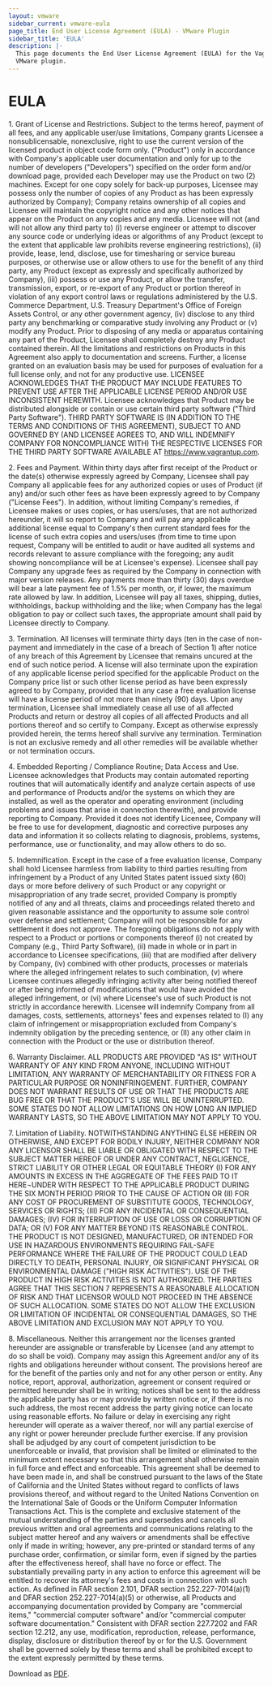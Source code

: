 ```yaml
---
layout: vmware
sidebar_current: vmware-eula
page_title: End User License Agreement (EULA) - VMware Plugin
sidebar_title: 'EULA'
description: |-
  This page documents the End User License Agreement (EULA) for the Vagrant
  VMware plugin.
---
```


# EULA

1\. Grant of License and Restrictions. Subject to the terms hereof, payment of all fees, and any applicable user/use limitations, Company grants Licensee a nonsublicensable, nonexclusive, right to use the current version of the licensed product in object code form only. ("Product") only in accordance with Company's applicable user documentation and only for up to the number of developers ("Developers") specified on the order form and/or download page, provided each Developer may use the Product on two (2) machines. Except for one copy solely for back-up purposes, Licensee may possess only the number of copies of any Product as has been expressly authorized by Company); Company retains ownership of all copies and Licensee will maintain the copyright notice and any other notices that appear on the Product on any copies and any media. Licensee will not (and will not allow any third party to) (i) reverse engineer or attempt to discover any source code or underlying ideas or algorithms of any Product (except to the extent that applicable law prohibits reverse engineering restrictions), (ii) provide, lease, lend, disclose, use for timesharing or service bureau purposes, or otherwise use or allow others to use for the benefit of any third party, any Product (except as expressly and specifically authorized by Company), (iii) possess or use any Product, or allow the transfer, transmission, export, or re-export of any Product or portion thereof in violation of any export control laws or regulations administered by the U.S. Commerce Department, U.S. Treasury Department's Office of Foreign Assets Control, or any other government agency, (iv) disclose to any third party any benchmarking or comparative study involving any Product or (v) modify any Product. Prior to disposing of any media or apparatus containing any part of the Product, Licensee shall completely destroy any Product contained therein. All the limitations and restrictions on Products in this Agreement also apply to documentation and screens. Further, a license granted on an evaluation basis may be used for purposes of evaluation for a full license only, and not for any productive use. LICENSEE ACKNOWLEDGES THAT THE PRODUCT MAY INCLUDE FEATURES TO PREVENT USE AFTER THE APPLICABLE LICENSE PERIOD AND/OR USE INCONSISTENT HEREWITH. Licensee acknowledges that Product may be distributed alongside or contain or use certain third party software ("Third Party Software"). THIRD PARTY SOFTWARE IS (IN ADDITION TO THE TERMS AND CONDITIONS OF THIS AGREEMENT), SUBJECT TO AND GOVERNED BY (AND LICENSEE AGREES TO, AND WILL INDEMNIFY COMPANY FOR NONCOMPLIANCE WITH) THE RESPECTIVE LICENSES FOR THE THIRD PARTY SOFTWARE AVAILABLE AT https://www.vagrantup.com.

2\. Fees and Payment. Within thirty days after first receipt of the Product or the date(s) otherwise expressly agreed by Company, Licensee shall pay Company all applicable fees for any authorized copies or uses of Product (if any) and/or such other fees as have been expressly agreed to by Company ("License Fees"). In addition, without limiting Company's remedies, if Licensee makes or uses copies, or has users/uses, that are not authorized hereunder, it will so report to Company and will pay any applicable additional license equal to Company's then current standard fees for the license of such extra copies and users/uses (from time to time upon request, Company will be entitled to audit or have audited all systems and records relevant to assure compliance with the foregoing; any audit showing noncompliance will be at Licensee's expense). Licensee shall pay Company any upgrade fees as required by the Company in connection with major version releases. Any payments more than thirty (30) days overdue will bear a late payment fee of 1.5% per month, or, if lower, the maximum rate allowed by law. In addition, Licensee will pay all taxes, shipping, duties, withholdings, backup withholding and the like; when Company has the legal obligation to pay or collect such taxes, the appropriate amount shall paid by Licensee directly to Company.

3\. Termination. All licenses will terminate thirty days (ten in the case of non-payment and immediately in the case of a breach of Section 1) after notice of any breach of this Agreement by Licensee that remains uncured at the end of such notice period. A license will also terminate upon the expiration of any applicable license period specified for the applicable Product on the Company price list or such other license period as have been expressly agreed to by Company, provided that in any case a free evaluation license will have a license period of not more than ninety (90) days. Upon any termination, Licensee shall immediately cease all use of all affected Products and return or destroy all copies of all affected Products and all portions thereof and so certify to Company. Except as otherwise expressly provided herein, the terms hereof shall survive any termination. Termination is not an exclusive remedy and all other remedies will be available whether or not termination occurs.

4\. Embedded Reporting / Compliance Routine; Data Access and Use. Licensee acknowledges that Products may contain automated reporting routines that will automatically identify and analyze certain aspects of use and performance of Products and/or the systems on which they are installed, as well as the operator and operating environment (including problems and issues that arise in connection therewith), and provide reporting to Company. Provided it does not identify Licensee, Company will be free to use for development, diagnostic and corrective purposes any data and information it so collects relating to diagnosis, problems, systems, performance, use or functionality, and may allow others to do so.

5\. Indemnification. Except in the case of a free evaluation license, Company shall hold Licensee harmless from liability to third parties resulting from infringement by a Product of any United States patent issued sixty (60) days or more before delivery of such Product or any copyright or misappropriation of any trade secret, provided Company is promptly notified of any and all threats, claims and proceedings related thereto and given reasonable assistance and the opportunity to assume sole control over defense and settlement; Company will not be responsible for any settlement it does not approve. The foregoing obligations do not apply with respect to a Product or portions or components thereof (i) not created by Company (e.g., Third Party Software), (ii) made in whole or in part in accordance to Licensee specifications, (iii) that are modified after delivery by Company, (iv) combined with other products, processes or materials where the alleged infringement relates to such combination, (v) where Licensee continues allegedly infringing activity after being notified thereof or after being informed of modifications that would have avoided the alleged infringement, or (vi) where Licensee's use of such Product is not strictly in accordance herewith. Licensee will indemnify Company from all damages, costs, settlements, attorneys' fees and expenses related to (I) any claim of infringement or misappropriation excluded from Company's indemnity obligation by the preceding sentence, or (II) any other claim in connection with the Product or the use or distribution thereof.

6\. Warranty Disclaimer. ALL PRODUCTS ARE PROVIDED "AS IS" WITHOUT WARRANTY OF ANY KIND FROM ANYONE, INCLUDING WITHOUT LIMITATION, ANY WARRANTY OF MERCHANTABILITY OR FITNESS FOR A PARTICULAR PURPOSE OR NONINFRINGEMENT. FURTHER, COMPANY DOES NOT WARRANT RESULTS OF USE OR THAT THE PRODUCTS ARE BUG FREE OR THAT THE PRODUCT'S USE WILL BE UNINTERRUPTED. SOME STATES DO NOT ALLOW LIMITATIONS ON HOW LONG AN IMPLIED WARRANTY LASTS, SO THE ABOVE LIMITATION MAY NOT APPLY TO YOU.

7\. Limitation of Liability. NOTWITHSTANDING ANYTHING ELSE HEREIN OR OTHERWISE, AND EXCEPT FOR BODILY INJURY, NEITHER COMPANY NOR ANY LICENSOR SHALL BE LIABLE OR OBLIGATED WITH RESPECT TO THE SUBJECT MATTER HEREOF OR UNDER ANY CONTRACT, NEGLIGENCE, STRICT LIABILITY OR OTHER LEGAL OR EQUITABLE THEORY (I) FOR ANY AMOUNTS IN EXCESS IN THE AGGREGATE OF THE FEES PAID TO IT HERE¬UNDER WITH RESPECT TO THE APPLICABLE PRODUCT DURING THE SIX MONTH PERIOD PRIOR TO THE CAUSE OF ACTION OR (II) FOR ANY COST OF PROCUREMENT OF SUBSTITUTE GOODS, TECHNOLOGY, SERVICES OR RIGHTS; (III) FOR ANY INCIDENTAL OR CONSEQUENTIAL DAMAGES; (IV) FOR INTERRUPTION OF USE OR LOSS OR CORRUPTION OF DATA; OR (V) FOR ANY MATTER BEYOND ITS REASONABLE CONTROL. THE PRODUCT IS NOT DESIGNED, MANUFACTURED, OR INTENDED FOR USE IN HAZARDOUS ENVIRONMENTS REQUIRING FAIL-SAFE PERFORMANCE WHERE THE FAILURE OF THE PRODUCT COULD LEAD DIRECTLY TO DEATH, PERSONAL INJURY, OR SIGNIFICANT PHYSICAL OR ENVIRONMENTAL DAMAGE ("HIGH RISK ACTIVITIES"). USE OF THE PRODUCT IN HIGH RISK ACTIVITIES IS NOT AUTHORIZED. THE PARTIES AGREE THAT THIS SECTION 7 REPRESENTS A REASONABLE ALLOCATION OF RISK AND THAT LICENSOR WOULD NOT PROCEED IN THE ABSENCE OF SUCH ALLOCATION. SOME STATES DO NOT ALLOW THE EXCLUSION OR LIMITATION OF INCIDENTAL OR CONSEQUENTIAL DAMAGES, SO THE ABOVE LIMITATION AND EXCLUSION MAY NOT APPLY TO YOU.

8\. Miscellaneous. Neither this arrangement nor the licenses granted hereunder are assignable or transferable by Licensee (and any attempt to do so shall be void). Company may assign this Agreement and/or any of its rights and obligations hereunder without consent. The provisions hereof are for the benefit of the parties only and not for any other person or entity. Any notice, report, approval, authorization, agreement or consent required or permitted hereunder shall be in writing; notices shall be sent to the address the applicable party has or may provide by written notice or, if there is no such address, the most recent address the party giving notice can locate using reasonable efforts. No failure or delay in exercising any right hereunder will operate as a waiver thereof, nor will any partial exercise of any right or power hereunder preclude further exercise. If any provision shall be adjudged by any court of competent jurisdiction to be unenforceable or invalid, that provision shall be limited or eliminated to the minimum extent necessary so that this arrangement shall otherwise remain in full force and effect and enforceable. This agreement shall be deemed to have been made in, and shall be construed pursuant to the laws of the State of California and the United States without regard to conflicts of laws provisions thereof, and without regard to the United Nations Convention on the International Sale of Goods or the Uniform Computer Information Transactions Act. This is the complete and exclusive statement of the mutual understanding of the parties and supersedes and cancels all previous written and oral agreements and communications relating to the subject matter hereof and any waivers or amendments shall be effective only if made in writing; however, any pre-printed or standard terms of any purchase order, confirmation, or similar form, even if signed by the parties after the effectiveness hereof, shall have no force or effect. The substantially prevailing party in any action to enforce this agreement will be entitled to recover its attorney's fees and costs in connection with such action. As defined in FAR section 2.101, DFAR section 252.227-7014(a)(1) and DFAR section 252.227-7014(a)(5) or otherwise, all Products and accompanying documentation provided by Company are "commercial items," "commercial computer software" and/or "commercial computer software documentation." Consistent with DFAR section 227.7202 and FAR section 12.212, any use, modification, reproduction, release, performance, display, disclosure or distribution thereof by or for the U.S. Government shall be governed solely by these terms and shall be prohibited except to the extent expressly permitted by these terms.

Download as [PDF](https://s3.amazonaws.com/hc-public/sales/EULA_standalone.pdf).
